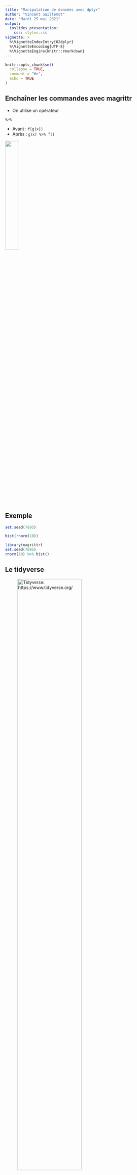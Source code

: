 ```yaml
---
title: "Manipulation de données avec dplyr"
author: "Vincent Guillemot"
date: "Mardi 25 mai 2021"
output: 
  ioslides_presentation:
    css: styles.css
vignette: >
  %\VignetteIndexEntry{02dplyr}
  %\VignetteEncoding{UTF-8}
  %\VignetteEngine{knitr::rmarkdown}
---
```


<style>
.forceBreak { -webkit-column-break-after: always; break-after: column; }
</style>

```r
knitr::opts_chunk$set(
  collapse = TRUE,
  comment = "#>",
  echo = TRUE
)
```

## Enchaîner les commandes avec magrittr {.columns-2}

 * On utilise un opérateur 
 
<div class="centered">
`%>%`
</div>
  
 * Avant : `f(g(x))` 
 * Après :  `g(x) %>% f()`

![](img/S02dplyr/maggritr.jpeg){width=30%}

## Exemple {.columns-2 .bigger}

```r
set.seed(7895)

hist(rnorm(10))
```

```r
library(magrittr)
set.seed(7895)
rnorm(10) %>% hist()
```

## Le tidyverse {.bigger}

<div class="centered">
![Tidyverse: https://www.tidyverse.org/](img/S02dplyr/tidyverse.jpg){width=70%}
</div>

## Avant toute chose

Charger le package `dplyr`...

```r
library(dplyr) # ou require(dplyr)
```

Ou bien charger `tidyverse`...

```r
library(tidyverse)
```

... mais cela chargera d'autres packages en plus

Et charger les données.

```r
data("fruits", package = "tidyViz")
```

## Le format "tibble" {.smaller}

Les données sont au format "tibble" : c'est comme des "data-frames" mais en mieux !

```r
fruits
```

## Les fonctions de dplyr {.bigger}

Nous allons voir ensemble quelques fonctions très pratiques de la librairie `dplyr`.


 # | Fonction (US) | Fonction (UK) | Description
---|:-------------:|:-------------:|:----------
 1 |    `mutate`   |    `mutate`   | Créer ou modifier des colonnes
 2 |    `select`   |    `select`   | Sélectionner des colonnes
 3 |   `arrange`   |    `arrange`  | Trier les lignes
 4 |    `filter`   |    `filter`   | Sélectionner des lignes
 5 |   `group_by`  |   `group_by`  | Grouper des lignes
 6 |   `summarize` |   `summarise` | Résumer des groupes

## Créer ou modifier des colonnes {.columns-2 .smaller}


Avec la fonction `mutate`.

```r
fruits2 <- fruits %>% 
  mutate(Sucres_ratio = Sucres / 100)

head(fruits2[, "Sucres_ratio"])
```


Avec les fonctions classiques.

```r
fruits2 <- fruits
fruits2$Sucres_ratio <- 
  fruits2$Sucres / 100
head(fruits2[, "Sucres_ratio"])
```

## Sélectionner des colonnes {.columns-2 }

Avec la fonction `select`.

```r
fruits %>% 
  select(
    Energie,
    Sucres,
    Lipides,
    Proteines)
```

Avec les fonctions classiques.

```r
fruits[, 
  c(
    "Energie",
    "Sucres",
    "Lipides",
    "Proteines")]
```

## Trier des lignes {.columns-2 .smaller}

Avec les fonctions `arrange` et `desc`.

```r
fruits %>% 
  select(Energie, Sucres, Fibres) %>%
  arrange(desc(Fibres))
```

Avec les fonctions classiques 

```r
fruits[
  order(fruits$Fibres, decreasing = TRUE),
  c("Energie", "Sucres", "Fibres")]
```


## Sélectionner des lignes {.columns-2 .smaller}

Avec la fonction `filter`.

```r
fruits %>% 
  filter(Sucres > 60)
```

Avec les fonctions classiques.

```r
fruits[fruits$Sucres > 60, ]
```

## Agréger des colonnes {.smaller}

Avec la fonction `group_by` : 

```r
fruits %>% group_by(groupe)
```

Les données sont prêtes à être "traitées" groupe par groupe.
PS : L'opération `ungroup()` permet d'enlever les groupes.

## Calculer une moyenne {.columns-2 .smaller}

Avec la fonction `summarize`.

```r
fruits %>% 
  group_by(groupe) %>%
  summarize(SucreMoyen = mean(Sucres))
```

Avec les fonctions classiques.

```r
aggregate(fruits$Sucres, 
          by = list(fruits$groupe), 
          FUN = mean)
```

## Exercice(s)

Calculer l'énergie moyenne, la teneur en sucres médiane et le maximum de la teneur en Fibres par groupe de fruits et trier le tout par ordre décroissant du maximum de la teneur en Fibres !

## Deux autres fonctions {.columns-2 .center}

----------------- -----------  -------------------
                  Sélectionne  Ne sélectionne pas
Ne transforme pas `select`     `rename`
Peut transformer  `transmute`  `mutate`
----------------- -----------  -------------------

<p class="forceBreak"></p>

![](img/S02dplyr/DavidRobinson.png){width=100%}

# [Mais il y en a tellement d'autres !](https://www.rstudio.com/wp-content/uploads/2015/02/data-wrangling-cheatsheet.pdf) {data-background=#ffffff}

![](img/S02dplyr/cheatsheet.png){width=50%}
